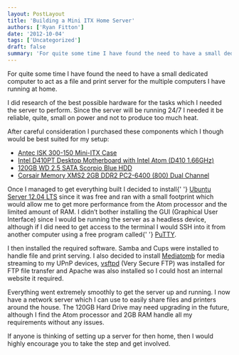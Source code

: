 ```yaml
---
layout: PostLayout
title: 'Building a Mini ITX Home Server'
authors: ['Ryan Fitton']
date: '2012-10-04'
tags: ['Uncategorized']
draft: false
summary: 'For quite some time I have found the need to have a small dedicated computer to act as a file and print server for the multiple computers I have running at home. I did research of the best possible hardware for the tasks which I needed the server to perform. Since the server will be [&amp;hellip;]'
---
```


<p>
  For quite some time I have found the need to have a small dedicated computer to act as a file and
  print server for the multiple computers I have running at home.
</p>
<p>
  I did research of the best possible hardware for the tasks which I needed the server to perform.
  Since the server will be running 24/7 I needed it be reliable, quite, small on power and not to
  produce too much heat.
</p>
<p>
  After careful consideration I purchased these components which I though would be best suited for
  my setup:
</p>
<ul>
  <li>
    <a href="http://www.amazon.co.uk/gp/product/B0036CSMSG/ref=as_li_ss_tl?ie=UTF8&amp;camp=1634&amp;creative=19450&amp;creativeASIN=B0036CSMSG&amp;linkCode=as2&amp;tag=ryanfittoncou-21">
      Antec ISK 300-150 Mini-ITX Case
    </a>
  </li>
  <li>
    <a href="http://www.amazon.co.uk/gp/product/B00336YCCU/ref=as_li_ss_tl?ie=UTF8&amp;camp=1634&amp;creative=19450&amp;creativeASIN=B00336YCCU&amp;linkCode=as2&amp;tag=ryanfittoncou-21">
      Intel D410PT Desktop Motherboard with Intel Atom (D410 1.66GHz)
    </a>
  </li>
  <li>
    <a href="http://www.amazon.co.uk/gp/product/B000Y8QNMW/ref=as_li_ss_tl?ie=UTF8&amp;camp=1634&amp;creative=19450&amp;creativeASIN=B000Y8QNMW&amp;linkCode=as2&amp;tag=ryanfittoncou-21">
      120GB WD 2.5 SATA Scorpio Blue HDD
    </a>
  </li>
  <li>
    <a href="http://www.amazon.co.uk/gp/product/B00160P77Y/ref=as_li_ss_tl?ie=UTF8&amp;camp=1634&amp;creative=19450&amp;creativeASIN=B00160P77Y&amp;linkCode=as2&amp;tag=ryanfittoncou-21">
      Corsair Memory XMS2 2GB DDR2 PC2-6400 (800) Dual Channel
    </a>
  </li>
</ul>
<p>
  Once I managed to get everything built I decided to install{' '}
  <a href="http://releases.ubuntu.com/12.04/">Ubuntu Server 12.04 LTS</a> since it was free and ran
  with a small footprint which would allow me to get more performance from the Atom processor and
  the limited amount of RAM. I didn&#8217;t bother installing the GUI (Graphical User Interface)
  since I would be running the server as a headless device, although if I did need to get access to
  the terminal I would SSH into it from another computer using a free program called{' '}
  <a href="http://www.chiark.greenend.org.uk/~sgtatham/putty/">PuTTY</a>.
</p>
<p>
  I then installed the required software. Samba and Cups were installed to handle file and print
  serving. I also decided to install <a href="http://mediatomb.cc/">Mediatomb</a> for media
  streaming to my UPnP devices, <a href="https://security.appspot.com/vsftpd.html">vsftpd</a> (Very
  Secure FTP) was installed for FTP file transfer and Apache was also installed so I could host an
  internal website it required.
</p>
<p>
  Everything went extremely smoothly to get the server up and running. I now have a network server
  which I can use to easily share files and printers around the house. The 120GB Hard Drive may need
  upgrading in the future, although I find the Atom processor and 2GB RAM handle all my requirements
  without any issues.
</p>
<p>
  If anyone is thinking of setting up a server for then home, then I would highly encourage you to
  take the step and get involved.
</p>
